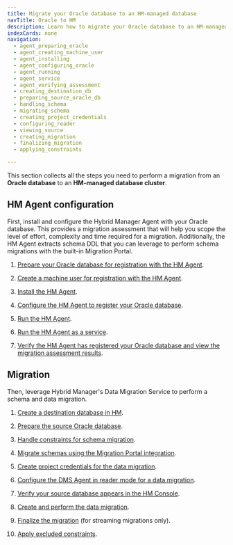 ```yaml
---
title: Migrate your Oracle database to an HM-managed database
navTitle: Oracle to HM
description: Learn how to migrate your Oracle database to an HM-managed database.
indexCards: none
navigation:
  - agent_preparing_oracle
  - agent_creating_machine_user
  - agent_installing
  - agent_configuring_oracle
  - agent_running
  - agent_service
  - agent_verifying_assessment
  - creating_destination_db
  - preparing_source_oracle_db
  - handling_schema
  - migrating_schema
  - creating_project_credentials
  - configuring_reader
  - viewing_source
  - creating_migration
  - finalizing_migration
  - applying_constraints

---
```


This section collects all the steps you need to perform a migration from an **Oracle database** to an **HM-managed database cluster**.

## HM Agent configuration

First, install and configure the Hybrid Manager Agent with your Oracle database. This provides a migration assessment that will help you scope the level of effort, complexity and time required for a migration. Additionally, the HM Agent extracts schema DDL that you can leverage to perform schema migrations with the built-in Migration Portal.

1.  [Prepare your Oracle database for registration with the HM Agent](agent_preparing_oracle).

1.  [Create a machine user for registration with the HM Agent](agent_creating_machine_user).

1.  [Install the HM Agent](agent_installing).

1.  [Configure the HM Agent to register your Oracle database](agent_configuring_oracle).

1.  [Run the HM Agent](agent_running).

1.  [Run the HM Agent as a service](agent_service).

1.  [Verify the HM Agent has registered your Oracle database and view the migration assessment results](agent_verifying_assessment).

## Migration

Then, leverage Hybrid Manager's Data Migration Service to perform a schema and data migration.

1.  [Create a destination database in HM](creating_destination_db).

1.  [Prepare the source Oracle database](preparing_source_oracle_db). 

1.  [Handle constraints for schema migration](handling_schema). 

1.  [Migrate schemas using the Migration Portal integration](migrating_schema). 

1.  [Create project credentials for the data migration](creating_project_credentials). 

1.  [Configure the DMS Agent in reader mode for a data migration](configuring_reader).

1.  [Verify your source database appears in the HM Console](viewing_source).

1.  [Create and perform the data migration](creating_migration). 

1.  [Finalize the migration](finalizing_migration) (for streaming migrations only).

1.  [Apply excluded constraints](applying_constraints). 
